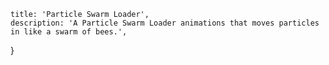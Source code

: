     title: 'Particle Swarm Loader',
    description: 'A Particle Swarm Loader animations that moves particles in like a swarm of bees.',
}

<BackButton href="/components/loaders" />
<ComponentPreview path="components/loaders/ParticleSwarmLoader" usingFramer />